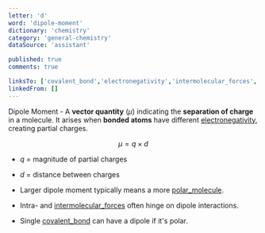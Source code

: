 ```yaml
---
letter: 'd'
word: 'dipole-moment'
dictionary: 'chemistry'
category: 'general-chemistry'
dataSource: 'assistant'

published: true
comments: true

linksTo: ['covalent_bond','electronegativity','intermolecular_forces','polar_molecule']
linkedFrom: []
---
```


<a id="dipole_moment">Dipole Moment</a> - A **vector quantity** ($\mu$) indicating the **separation of charge** in a molecule. It arises when **bonded atoms** have different [electronegativity](#electronegativity), creating partial charges.

$$
\mu = q \times d
$$

- $q$ = magnitude of partial charges
- $d$ = distance between charges

- Larger dipole moment typically means a more [polar_molecule](#polar_molecule).
- Intra- and [intermolecular_forces](#intermolecular_forces) often hinge on dipole interactions. 
- Single [covalent_bond](#covalent_bond) can have a dipole if it's polar.

